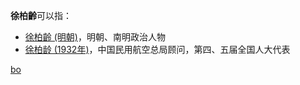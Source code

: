 '''徐柏齡'''可以指：
* [[徐柏齡_(明朝)|徐柏齡 (明朝)]]，明朝、南明政治人物
* [[徐柏龄_(1932年)|徐柏龄 (1932年)]]，中国民用航空总局顾问，第四、五届全国人大代表

{{disambig}}

[[Category:三字徐姓人名消歧义|bo]]